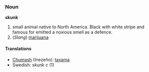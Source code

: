 ===Noun===
'''skunk'''

# small animal native to North America. Black with white stripe and famous for emitted a noxious smell as a defence.
# (''Slang'') [[marijuana]]

====Translations====
*[[Chumash]] (Inezeño): [[taxama]]
*Swedish: skunk ''c'' (1)
